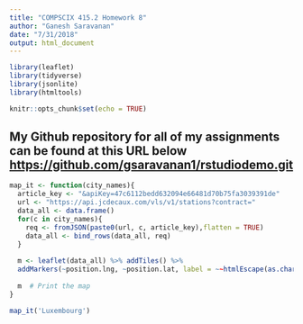 ```yaml
---
title: "COMPSCIX 415.2 Homework 8"
author: "Ganesh Saravanan"
date: "7/31/2018"
output: html_document
---
```


```r
library(leaflet)
library(tidyverse)
library(jsonlite)
library(htmltools)
```

```r
knitr::opts_chunk$set(echo = TRUE)
```

## My Github repository for all of my assignments can be found at this URL below   <https://github.com/gsaravanan1/rstudiodemo.git>

```r
map_it <- function(city_names){
  article_key <- "&apiKey=47c6112bedd632094e66481d70b75fa3039391de"
  url <- "https://api.jcdecaux.com/vls/v1/stations?contract="
  data_all <- data.frame()
  for(c in city_names){
    req <- fromJSON(paste0(url, c, article_key),flatten = TRUE)
    data_all <- bind_rows(data_all, req)
  }
  
  m <- leaflet(data_all) %>% addTiles() %>%
  addMarkers(~position.lng, ~position.lat, label = ~~htmlEscape(as.character(available_bikes)))
    
  m  # Print the map
}

map_it('Luxembourg')

```

